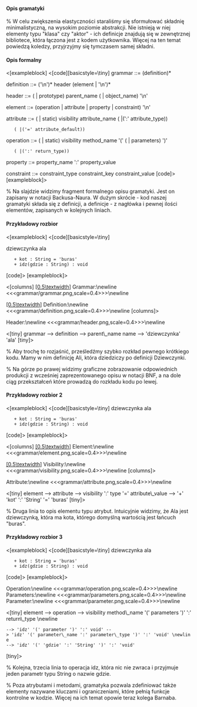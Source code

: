 ==== Opis gramatyki ====

% W celu zwiększenia elastyczności staraliśmy się sformułować składnię minimalistyczną, na wysokim poziomie abstrakcji. Nie istnieją w niej elementy typu "klasa" czy "aktor" - ich definicje znajdują się w zewnętrznej bibliotece, która łączona jest z kodem użytkownika. Więcej na ten temat powiedzą koledzy, przyjrzyjmy się tymczasem samej składni.

==== Opis formalny ====
<[exampleblock]
<[code][basicstyle=\tiny]
grammar ::= (definition)*

definition ::= ('\n')* header (element | '\n')*

header ::= ( | prototype) parent_name ( | object_name) '\n'

element ::= (operation | attribute | property | constraint) '\n'

attribute ::= ( | static) visibility attribute_name ( |(':' attribute_type))
    ( |('=' attribute_default))

operation ::= ( | static) visibility method_name '(' ( | parameters) ')'
    ( |(':' return_type))

property ::= property_name ':' property_value

constraint ::= constraint_type constraint_key constraint_value
[code]>
[exampleblock]>


% Na slajdzie widzimy fragment formalnego opisu gramatyki. Jest on zapisany w notacji Backusa-Naura. W dużym skrócie - kod naszej gramatyki składa się z definicji, a definicje - z nagłówka i pewnej ilości elementów, zapisanych w kolejnych liniach.

==== Przykładowy rozbior ====

<[exampleblock]
<[code][basicstyle=\tiny]

dziewczynka ala
    + kot : String = 'buras'
    + idz(gdzie : String) : void
[code]>
[exampleblock]>

<[columns]
[[[0.5\textwidth]]]
Grammar:\newline
<<<grammar/grammar.png,scale=0.4>>>\newline

[[[0.5\textwidth]]]
Definition:\newline
<<<grammar/definition.png,scale=0.4>>>\newline
[columns]>

Header:\newline
<<<grammar/header.png,scale=0.4>>>\newline

<[tiny]
grammar --> definition --> parent\_name name --> 'dziewczynka' 'ala'
[tiny]>

% Aby trochę to rozjaśnić, prześledźmy szybko rozkład pewnego krótkiego kodu. Mamy w nim definicję Ali, która dziedziczy po definicji Dziewczynki.

% Na górze po prawej widzimy graficzne zobrazowanie odpowiednich produkcji z wcześniej zaprezentowanego opisu w notacji BNF, a na dole ciąg przekształceń które prowadzą do rozkładu kodu po lewej.

==== Przykładowy rozbior 2 ====

<[exampleblock]
<[code][basicstyle=\tiny]
dziewczynka ala
    + kot : String = 'buras'
    + idz(gdzie : String) : void
[code]>
[exampleblock]>

<[columns]
[[[0.5\textwidth]]]
Element:\newline
<<<grammar/element.png,scale=0.4>>>\newline

[[[0.5\textwidth]]]
Visibility:\newline
<<<grammar/visibility.png,scale=0.4>>>\newline
[columns]>

Attribute:\newline
<<<grammar/attribute.png,scale=0.4>>>\newline

<[tiny]
element --> attribute --> visibility ':' type '=' attribute\_value --> '+' 'kot' ':' 'String' '=' 'buras'
[tiny]>

% Druga linia to opis elementu typu atrybut. Intuicyjnie widzimy, że Ala jest dziewczynką, która ma kota, którego domyślną wartością jest łańcuch "buras".

==== Przykładowy rozbior 3 ====

<[exampleblock]
<[code][basicstyle=\tiny]
dziewczynka ala
    + kot : String = 'buras'
    + idz(gdzie : String) : void
[code]>
[exampleblock]>

Operation:\newline
<<<grammar/operation.png,scale=0.4>>>\newline
Parameters:\newline
<<<grammar/parameters.png,scale=0.4>>>\newline
Parameter:\newline
<<<grammar/parameter.png,scale=0.4>>>\newline

<[tiny]
element --> operation --> visibility method\_name '(' parameters ')' ':' return\_type \newline
 --> 'idz' '(' parameter ')' ':' void' --> 'idz' '(' parameter\_name ':' parameter\_type ')' ':' 'void' \newline
 --> 'idz' '(' 'gdzie' ':' 'String' ')' ':' 'void'
[tiny]>

% Kolejna, trzecia linia to operacja idz, która nic nie zwraca i przyjmuje jeden parametr typu String o nazwie gdzie.

% Poza atrybutami i metodami, gramatyka pozwala zdefiniować także elementy nazywane kluczami i ograniczeniami, które pełnią funkcje kontrolne w kodzie. Więcej na ich temat opowie teraz kolega Barnaba.


